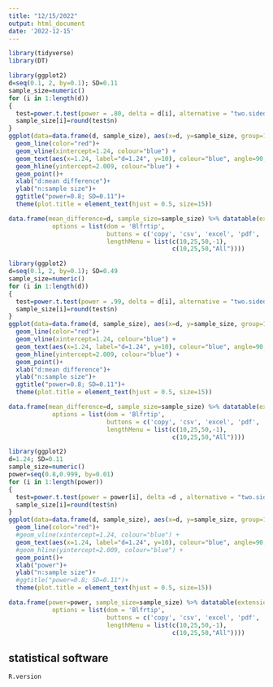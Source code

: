 ```yaml
---
title: "12/15/2022"
output: html_document
date: '2022-12-15'
---
```


```r
library(tidyverse)
library(DT)
```



```r
library(ggplot2)
d=seq(0.1, 2, by=0.1); SD=0.11
sample_size=numeric()
for (i in 1:length(d))
{
  test=power.t.test(power = .80, delta = d[i], alternative = "two.sided", sig.level=0.05, sd=SD, type="paired") # paired two sample t test 
  sample_size[i]=round(test$n)
}
ggplot(data=data.frame(d, sample_size), aes(x=d, y=sample_size, group=1)) +
  geom_line(color="red")+
  geom_vline(xintercept=1.24, colour="blue") +
  geom_text(aes(x=1.24, label="d=1.24", y=10), colour="blue", angle=90, vjust = 1.2, text=element_text(size=11))+
  geom_hline(yintercept=2.009, colour="blue") +
  geom_point()+
  xlab("d:mean difference")+
  ylab("n:sample size")+
  ggtitle("power=0.8; SD=0.11")+
  theme(plot.title = element_text(hjust = 0.5, size=15))

data.frame(mean_difference=d, sample_size=sample_size) %>% datatable(extensions = 'Buttons',
            options = list(dom = 'Blfrtip',
                           buttons = c('copy', 'csv', 'excel', 'pdf', 'print'),
                           lengthMenu = list(c(10,25,50,-1),
                                             c(10,25,50,"All"))))

```



```r
library(ggplot2)
d=seq(0.1, 2, by=0.1); SD=0.49
sample_size=numeric()
for (i in 1:length(d))
{
  test=power.t.test(power = .99, delta = d[i], alternative = "two.sided", sig.level=0.05, sd=SD, type="paired") # paired two sample t test 
  sample_size[i]=round(test$n)
}
ggplot(data=data.frame(d, sample_size), aes(x=d, y=sample_size, group=1)) +
  geom_line(color="red")+
  geom_vline(xintercept=1.24, colour="blue") +
  geom_text(aes(x=1.24, label="d=1.24", y=10), colour="blue", angle=90, vjust = 1.2, text=element_text(size=11))+
  geom_hline(yintercept=2.009, colour="blue") +
  geom_point()+
  xlab("d:mean difference")+
  ylab("n:sample size")+
  ggtitle("power=0.8; SD=0.11")+
  theme(plot.title = element_text(hjust = 0.5, size=15))

data.frame(mean_difference=d, sample_size=sample_size) %>% datatable(extensions = 'Buttons',
            options = list(dom = 'Blfrtip',
                           buttons = c('copy', 'csv', 'excel', 'pdf', 'print'),
                           lengthMenu = list(c(10,25,50,-1),
                                             c(10,25,50,"All"))))

```



```r
library(ggplot2)
d=1.24; SD=0.11
sample_size=numeric()
power=seq(0.8,0.999, by=0.01)
for (i in 1:length(power))
{
  test=power.t.test(power = power[i], delta =d , alternative = "two.sided", sig.level=0.05, sd=SD, type="paired") # paired two sample t test 
  sample_size[i]=round(test$n)
}
ggplot(data=data.frame(d, sample_size), aes(x=d, y=sample_size, group=1)) +
  geom_line(color="red")+
  #geom_vline(xintercept=1.24, colour="blue") +
  geom_text(aes(x=1.24, label="d=1.24", y=10), colour="blue", angle=90, vjust = 1.2, text=element_text(size=11))+
  #geom_hline(yintercept=2.009, colour="blue") +
  geom_point()+
  xlab("power")+
  ylab("n:sample size")+
  #ggtitle("power=0.8; SD=0.11")+
  theme(plot.title = element_text(hjust = 0.5, size=15))

data.frame(power=power, sample_size=sample_size) %>% datatable(extensions = 'Buttons',
            options = list(dom = 'Blfrtip',
                           buttons = c('copy', 'csv', 'excel', 'pdf', 'print'),
                           lengthMenu = list(c(10,25,50,-1),
                                             c(10,25,50,"All"))))

```





## statistical software 

```r
R.version
```
